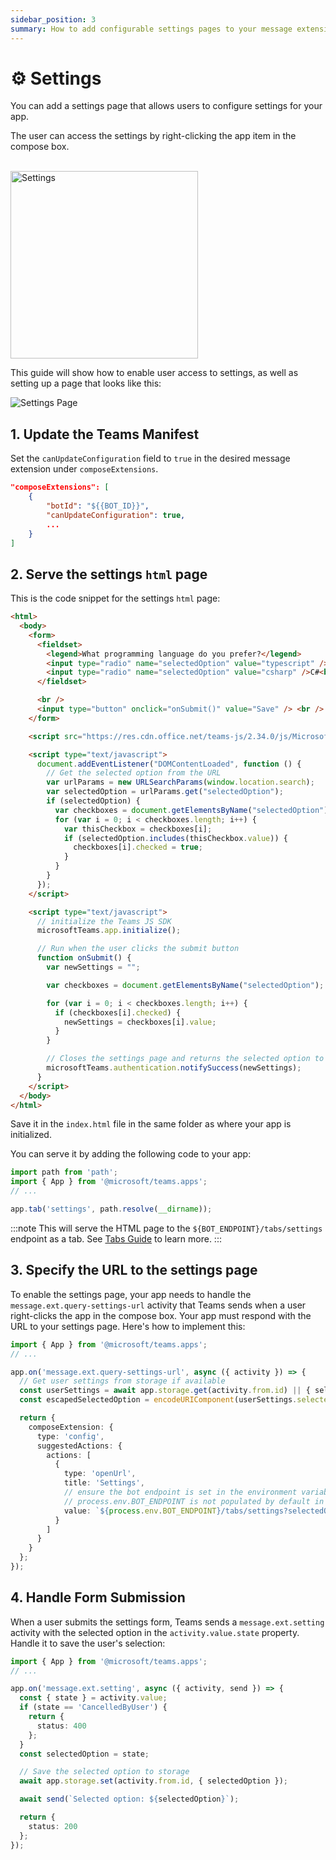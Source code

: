 ```yaml
---
sidebar_position: 3
summary: How to add configurable settings pages to your message extension app for user customization and preferences.
---
```



# ⚙️ Settings

You can add a settings page that allows users to configure settings for your app.

The user can access the settings by right-clicking the app item in the compose box.

<br/>   
<img src={SettingsImgUrl} height="300px" alt="Settings" />

This guide will show how to enable user access to settings, as well as setting up a page that looks like this:

![Settings Page](/screenshots/settings-page.png)

## 1. Update the Teams Manifest

Set the `canUpdateConfiguration` field to `true` in the desired message extension under `composeExtensions`.

```json
"composeExtensions": [
    {
        "botId": "${{BOT_ID}}",
        "canUpdateConfiguration": true,
        ...
    }
]
```

## 2. Serve the settings `html` page

This is the code snippet for the settings `html` page:

```html
<html>
  <body>
    <form>
      <fieldset>
        <legend>What programming language do you prefer?</legend>
        <input type="radio" name="selectedOption" value="typescript" />Typescript<br />
        <input type="radio" name="selectedOption" value="csharp" />C#<br />
      </fieldset>

      <br />
      <input type="button" onclick="onSubmit()" value="Save" /> <br />
    </form>

    <script src="https://res.cdn.office.net/teams-js/2.34.0/js/MicrosoftTeams.min.js" integrity="sha384-brW9AazbKR2dYw2DucGgWCCcmrm2oBFV4HQidyuyZRI/TnAkmOOnTARSTdps3Hwt" crossorigin="anonymous"></script>

    <script type="text/javascript">
      document.addEventListener("DOMContentLoaded", function () {
        // Get the selected option from the URL
        var urlParams = new URLSearchParams(window.location.search);
        var selectedOption = urlParams.get("selectedOption");
        if (selectedOption) {
          var checkboxes = document.getElementsByName("selectedOption");
          for (var i = 0; i < checkboxes.length; i++) {
            var thisCheckbox = checkboxes[i];
            if (selectedOption.includes(thisCheckbox.value)) {
              checkboxes[i].checked = true;
            }
          }
        }
      });
    </script>

    <script type="text/javascript">
      // initialize the Teams JS SDK
      microsoftTeams.app.initialize();

      // Run when the user clicks the submit button
      function onSubmit() {
        var newSettings = "";

        var checkboxes = document.getElementsByName("selectedOption");

        for (var i = 0; i < checkboxes.length; i++) {
          if (checkboxes[i].checked) {
            newSettings = checkboxes[i].value;
          }
        }

        // Closes the settings page and returns the selected option to the bot
        microsoftTeams.authentication.notifySuccess(newSettings);
      }
    </script>
  </body>
</html>
```

Save it in the `index.html` file in the same folder as where your app is initialized.

You can serve it by adding the following code to your app:

```typescript
import path from 'path';
import { App } from '@microsoft/teams.apps';
// ...

app.tab('settings', path.resolve(__dirname));
```

:::note
This will serve the HTML page to the `${BOT_ENDPOINT}/tabs/settings` endpoint as a tab. See [Tabs Guide](../tabs/README.md) to learn more.
:::

## 3. Specify the URL to the settings page

To enable the settings page, your app needs to handle the `message.ext.query-settings-url` activity that Teams sends when a user right-clicks the app in the compose box. Your app must respond with the URL to your settings page. Here's how to implement this:

```typescript
import { App } from '@microsoft/teams.apps';
// ...

app.on('message.ext.query-settings-url', async ({ activity }) => {
  // Get user settings from storage if available
  const userSettings = await app.storage.get(activity.from.id) || { selectedOption: '' };
  const escapedSelectedOption = encodeURIComponent(userSettings.selectedOption);

  return {
    composeExtension: {
      type: 'config',
      suggestedActions: {
        actions: [
          {
            type: 'openUrl',
            title: 'Settings',
            // ensure the bot endpoint is set in the environment variables
            // process.env.BOT_ENDPOINT is not populated by default in the Teams Toolkit setup.
            value: `${process.env.BOT_ENDPOINT}/tabs/settings?selectedOption=${escapedSelectedOption}`
          }
        ]
      }
    }
  };
});
```

## 4. Handle Form Submission

When a user submits the settings form, Teams sends a `message.ext.setting` activity with the selected option in the `activity.value.state` property. Handle it to save the user's selection:

```typescript
import { App } from '@microsoft/teams.apps';
// ...

app.on('message.ext.setting', async ({ activity, send }) => {
  const { state } = activity.value;
  if (state == 'CancelledByUser') {
    return {
      status: 400
    };
  }
  const selectedOption = state;

  // Save the selected option to storage
  await app.storage.set(activity.from.id, { selectedOption });

  await send(`Selected option: ${selectedOption}`);

  return {
    status: 200
  };
});
```

